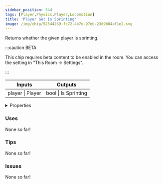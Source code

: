 ```yaml
---
sidebar_position: 544
tags: [Player,Physics,Player,Locomotion]
title: 'Player Get Is Sprinting'
image: /img/chip/52544269-fc72-4b7e-97eb-23d9b84af1e2.svg
---
```


Returns whether the given player is sprinting.

:::caution BETA

This chip requires beta content to be enabled in the room. You can access the setting in "This Room -> Settings".

:::

<IChip uuid="52544269-fc72-4b7e-97eb-23d9b84af1e2"/>

<table><thead><tr><th>Inputs</th><th>Outputs</th></tr></thead><tbody><tr><td>player | Player</td><td>bool | Is Sprinting</td></tr></tbody></table>

<details>
  <summary>Properties</summary>
  <div>
    <div>
    <table>
      <tbody>
        <tr>
          <td>Is beta required?</td>
          <td>Yes</td>
        </tr>
        <tr>
          <td>Is chip a trolling risk?</td>
          <td>No</td>
        </tr>
        <tr>
          <td>Is chip a role assignment risk?</td>
          <td>No</td>
        </tr>
        <tr>
          <td>Chip UUID</td>
          <td>52544269-fc72-4b7e-97eb-23d9b84af1e2</td>
        </tr>
        <tr>
          <td>Room availability</td>
          <td>Available everywhere</td>
        </tr>
      </tbody>
    </table>
    </div>
  </div>
</details>

### Uses

None so far!

### Tips

None so far!

### Issues

None so far!